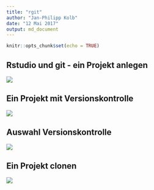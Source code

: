 ```yaml
---
title: "rgit"
author: "Jan-Philipp Kolb"
date: "12 Mai 2017"
output: md_document
---
```


```r
knitr::opts_chunk$set(echo = TRUE)
```

## Rstudio und git - ein Projekt anlegen

![](figure/NeuesProjekt.PNG)


## Ein Projekt mit Versionskontrolle

![](figure/VersionControl.PNG)


## Auswahl Versionskontrolle

![](figure/gitSVN.PNG)


## Ein Projekt clonen

![](figure/CloneProject.PNG)
